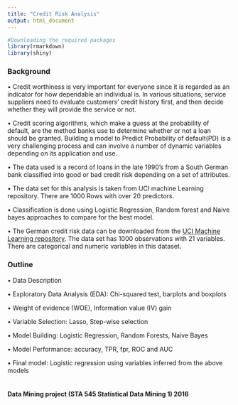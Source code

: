```yaml
---
title: "Credit Risk Analysis"
output: html_document
---
```


```r
#Downloading the required packages
library(rmarkdown)
library(shiny)
```

### Background
• Credit worthiness is very important for everyone since it is regarded as an indicator for how dependable an individual is. In various situations, service suppliers need to evaluate customers’ credit history first, and then decide whether they will provide the service or not. 

• Credit scoring algorithms, which make a guess at the probability of default, are the method banks use to determine whether or not a loan should be granted. Building a model to Predict Probability of default(PD) is a very challenging process and can involve a number of dynamic variables depending on its application and use.

• The data used is a record of loans in the late 1990's from a South German bank classified into good or bad credit risk depending on a set of attributes.

• The data set for this analysis is taken from UCI machine Learning repository.
There are 1000 Rows with over 20 predictors.

• Classification is done using Logistic Regression, Random forest and Naive bayes approaches to compare for the best model. 

• The German credit risk data can be downloaded from the [UCI Machine Learning repository](https://archive.ics.uci.edu/ml/datasets/Statlog+%28German+Credit+Data%29). The data set has 1000 observations with 21 variables. There are categorical and numeric variables in this dataset.

### Outline

• Data Description

• Exploratory Data Analysis (EDA): Chi-squared test, barplots and boxplots

• Weight of evidence (WOE), Information value (IV) gain

• Variable Selection: Lasso, Step-wise selection

• Model Building: Logistic Regression, Random Forests, Naive Bayes

• Model Performance: accuracy, TPR, fpr, ROC and AUC

• Final model: Logistic regression using variables inferred from the above models
 \
 \
 
#### Data Mining project (STA 545 Statistical Data Mining 1) 2016